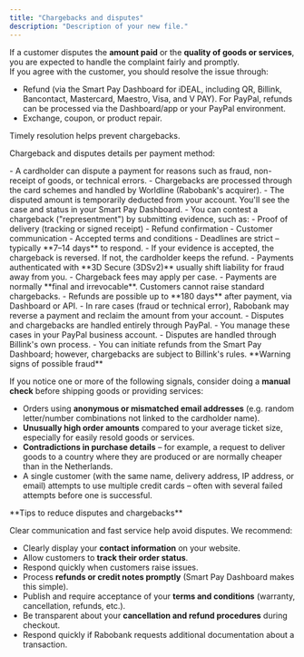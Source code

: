 ```yaml
---
title: "Chargebacks and disputes"
description: "Description of your new file."
---
```


If a customer disputes the **amount paid** or the **quality of goods or services**, you are expected to handle the complaint fairly and promptly.\
If you agree with the customer, you should resolve the issue through:

- Refund (via the Smart Pay Dashboard for iDEAL, including QR, Billink, Bancontact, Mastercard, Maestro, Visa, and V PAY). For PayPal, refunds can be processed via the Dashboard/app or your PayPal environment.
- Exchange, coupon, or product repair.

Timely resolution helps prevent chargebacks.

Chargeback and disputes details per payment method:

<AccordionGroup>
  <Accordion title="Cards (Visa, Mastercard, Maestro, V PAY)" icon="credit-card" iconType="regular">
    - A cardholder can dispute a payment for reasons such as fraud, non-receipt of goods, or technical errors.
    - Chargebacks are processed through the card schemes and handled by Worldline (Rabobank's acquirer).
    - The disputed amount is temporarily deducted from your account. You'll see the case and status in your Smart Pay Dashboard.
    - You can contest a chargeback ("representment") by submitting evidence, such as:
      - Proof of delivery (tracking or signed receipt)
      - Refund confirmation
      - Customer communication
      - Accepted terms and conditions
    - Deadlines are strict – typically **7–14 days** to respond.
    - If your evidence is accepted, the chargeback is reversed. If not, the cardholder keeps the refund.
    - Payments authenticated with **3D Secure (3DSv2)** usually shift liability for fraud away from you.
    - Chargeback fees may apply per case.
  </Accordion>
  <Accordion title="iDEAL" icon="sparkles">
    - Payments are normally **final and irrevocable**. Customers cannot raise standard chargebacks.
    - Refunds are possible up to **180 days** after payment, via Dashboard or API.
    - In rare cases (fraud or technical error), Rabobank may reverse a payment and reclaim the amount from your account.
  </Accordion>
  <Accordion title="PayPal" icon="sparkles">
    - Disputes and chargebacks are handled entirely through PayPal.
    - You manage these cases in your PayPal business account.
  </Accordion>
  <Accordion title="Billink (Buy Now, Pay Later)" icon="sparkles">
    - Disputes are handled through Billink's own process.
    - You can initiate refunds from the Smart Pay Dashboard; however, chargebacks are subject to Billink's rules.
  </Accordion>
</AccordionGroup>

<Warning>
  **Warning signs of possible fraud**

  If you notice one or more of the following signals, consider doing a **manual check** before shipping goods or providing services:

  - Orders using **anonymous or mismatched email addresses** (e.g. random letter/number combinations not linked to the cardholder name).
  - **Unusually high order amounts** compared to your average ticket size, especially for easily resold goods or services.
  - **Contradictions in purchase details** – for example, a request to deliver goods to a country where they are produced or are normally cheaper than in the Netherlands.
  - A single customer (with the same name, delivery address, IP address, or email) attempts to use multiple credit cards – often with several failed attempts before one is successful.
</Warning>

<Tip>
  **Tips to reduce disputes and chargebacks**

  Clear communication and fast service help avoid disputes. We recommend:

  - Clearly display your **contact information** on your website.
  - Allow customers to **track their order status**.
  - Respond quickly when customers raise issues.
  - Process **refunds or credit notes promptly** (Smart Pay Dashboard makes this simple).
  - Publish and require acceptance of your **terms and conditions** (warranty, cancellation, refunds, etc.).
  - Be transparent about your **cancellation and refund procedures** during checkout.
  - Respond quickly if Rabobank requests additional documentation about a transaction.
</Tip>